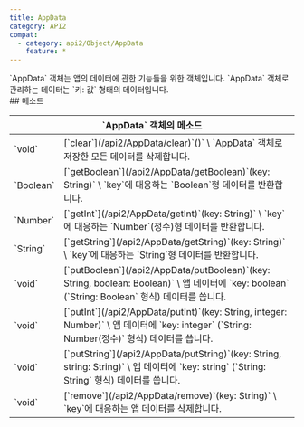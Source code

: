 ```yaml
---
title: AppData
category: API2
compat:
  - category: api2/Object/AppData
    feature: *
---
```


<Section>
  `AppData` 객체는 앱의 데이터에 관한 기능들을 위한 객체입니다. `AppData` 객체로 관리하는 데이터는 `키: 값` 형태의 데이터입니다.
</Section>
<Section>
  ## 메소드

  <Table>
    <Thead>
      <Tr>
        <Th colSpan="2">`AppData` 객체의 메소드</Th>
      </Tr>
    </Thead>
    <Tbody>
      <Tr>
        <Td><span>`void`</span></Td>
        <Td>
          [`clear`](/api2/AppData/clear)`()` \
          `AppData` 객체로 저장한 모든 데이터를 삭제합니다.
        </Td>
      </Tr>
      <Tr>
        <Td><span>`Boolean`</span></Td>
        <Td>
          [`getBoolean`](/api2/AppData/getBoolean)`(key: String)` \
          `key`에 대응하는 `Boolean`형 데이터를 반환합니다.
        </Td>
      </Tr>
      <Tr>
        <Td><span>`Number`</span></Td>
        <Td>
          [`getInt`](/api2/AppData/getInt)`(key: String)` \
          `key`에 대응하는 `Number`(정수)형 데이터를 반환합니다.
        </Td>
      </Tr>
      <Tr>
        <Td><span>`String`</span></Td>
        <Td>
          [`getString`](/api2/AppData/getString)`(key: String)` \
          `key`에 대응하는 `String`형 데이터를 반환합니다.
        </Td>
      </Tr>
      <Tr>
        <Td><span>`void`</span></Td>
        <Td>
          [`putBoolean`](/api2/AppData/putBoolean)`(key: String, boolean: Boolean)` \
          앱 데이터에 `key: boolean` (`String: Boolean` 형식) 데이터를 씁니다.
        </Td>
      </Tr>
      <Tr>
        <Td><span>`void`</span></Td>
        <Td>
          [`putInt`](/api2/AppData/putInt)`(key: String, integer: Number)` \
          앱 데이터에 `key: integer` (`String: Number(정수)` 형식) 데이터를 씁니다.
        </Td>
      </Tr>
      <Tr>
        <Td><span>`void`</span></Td>
        <Td>
          [`putString`](/api2/AppData/putString)`(key: String, string: String)` \
          앱 데이터에 `key: string` (`String: String` 형식) 데이터를 씁니다.
        </Td>
      </Tr>
      <Tr>
        <Td><span>`void`</span></Td>
        <Td>
          [`remove`](/api2/AppData/remove)`(key: String)` \
          `key`에 대응하는 앱 데이터를 삭제합니다.
        </Td>
      </Tr>
    </Tbody>
  </Table>
</Section>